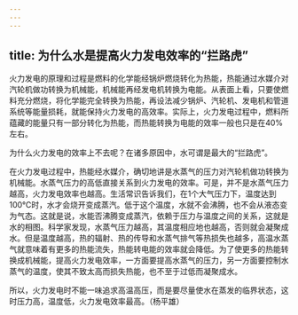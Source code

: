 ```yaml
---
---
---
```

title: 为什么水是提高火力发电效率的“拦路虎”
---




火力发电的原理和过程是燃料的化学能经锅炉燃烧转化为热能，热能通过水媒介对汽轮机做功转换为机械能，机械能再经发电机转换为电能。从表面上看，只要使燃料充分燃烧，将化学能完全转换为热能，再设法减少锅炉、汽轮机、发电机和管道系统等能量损耗，就能保持火力发电的高效率。实际上，火力发电过程中，燃料所蕴藏的能量只有一部分转化为热能，而热能转换为电能的效率一般也只是在40%左右。

为什么火力发电的效率上不去呢？在诸多原因中，水可谓是最大的“拦路虎”。

在火力发电过程中，热能经水媒介，确切地讲是水蒸气的压力对汽轮机做功转换为机械能。水蒸气压力的高低直接关系到火力发电的效率。可是，并不是水蒸气压力越高，火力发电效率也越高。生活常识告诉我们，在1个大气压力下，温度达到100℃时，水才会烧开变成蒸汽。低于这个温度，水就不会沸腾，也不会从液态变为气态。这就是说，水能否沸腾变成蒸汽，依赖于压力与温度之间的关系，这就是水的相图。科学家发现，水蒸气压力越高，其温度相应地也越高，否则就会凝聚成水。但是温度越高，热的辐射、热的传导和水蒸气排气等热损失也越多，高温水蒸气就意味着有更多的热能流失，热能转电能的效率就会降低。为了使更多的热能转换成机械能，提高火力发电效率，一方面要提高水蒸气的压力，另一方面要控制水蒸气的温度，使其不致太高而损失热能，也不至于过低而凝聚成水。

所以，火力发电时不能一味追求高温高压，而是要尽量使水在蒸发的临界状态，这时压力高，温度低，火力发电效率最高。（杨平雄）